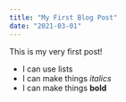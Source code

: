 ```yaml
---
title: "My First Blog Post"
date: "2021-03-01"
---
```


This is my very first post!

* I can use lists
* I can make things _italics_
* I can make things **bold**
